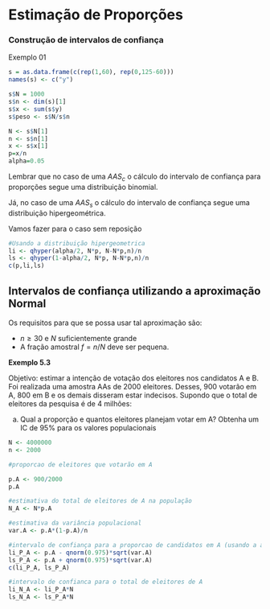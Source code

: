 # Estimação de Proporções 

### Construção de intervalos de confiança 

Exemplo 01

```r
s = as.data.frame(c(rep(1,60), rep(0,125-60)))
names(s) <- c("y")

s$N = 1000 
s$n <- dim(s)[1] 
s$x <- sum(s$y) 
s$peso <- s$N/s$n

N <- s$N[1]
n <- s$n[1] 
x <- s$x[1] 
p=x/n 
alpha=0.05
```

Lembrar que no caso de uma $AAS_c$ o cálculo do intervalo de confiança para proporções segue uma distribuição binomial. 

Já, no caso de uma $AAS_s$ o cálculo do intervalo de confiança segue uma distribuição hipergeométrica. 

Vamos fazer para o caso sem reposição 

```r
#Usando a distribuição hipergeometrica
li <- qhyper(alpha/2, N*p, N-N*p,n)/n
ls <- qhyper(1-alpha/2, N*p, N-N*p,n)/n
c(p,li,ls)
```
## Intervalos de confiança utilizando a aproximação Normal 

Os requisitos para que se possa usar tal aproximação são:

* $n \ge 30$ e $N$ suficientemente grande 
* A fração amostral $f = n/N$ deve ser pequena. 

**Exemplo 5.3** 

Objetivo: estimar a intenção de votação dos eleitores nos candidatos A e B. Foi realizada uma amostra AAs de 2000 eleitores. Desses, 900 votarão em A, 800 em B e os demais disseram estar indecisos. Supondo que o total de eleitores da pesquisa é de 4 milhões:

a. Qual a proporção e quantos eleitores planejam votar em A? Obtenha um IC de 95% para os valores populacionais 

```r

N <- 4000000
n <- 2000

#proporcao de eleitores que votarão em A 

p.A <- 900/2000
p.A

#estimativa do total de eleitores de A na população 
N_A <- N*p.A

#estimativa da variância populacional 
var.A <- p.A*(1-p.A)/n

#intervalo de confiança para a proporcao de candidatos em A (usando a aproximação normal com alpha de 5%) 
li_P_A <- p.A - qnorm(0.975)*sqrt(var.A)
ls_P_A <- p.A + qnorm(0.975)*sqrt(var.A)
c(li_P_A, ls_P_A)

#intervalo de confianca para o total de eleitores de A 
li_N_A <- li_P_A*N
ls_N_A <- ls_P_A*N


```


```r

```


```r

```

